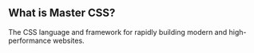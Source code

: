 ## What is Master CSS?
The CSS language and framework for rapidly building modern and high-performance websites.
